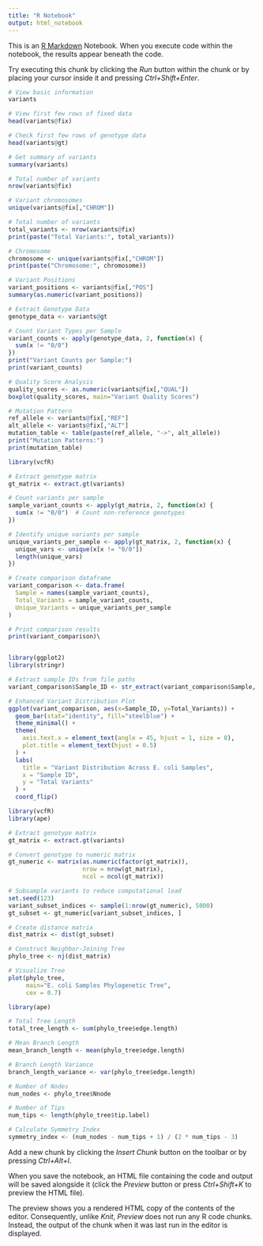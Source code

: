 ```yaml
---
title: "R Notebook"
output: html_notebook
---
```


This is an [R Markdown](http://rmarkdown.rstudio.com) Notebook. When you execute code within the notebook, the results appear beneath the code. 

Try executing this chunk by clicking the *Run* button within the chunk or by placing your cursor inside it and pressing *Ctrl+Shift+Enter*. 

```r
# View basic information
variants

```
```r
# View first few rows of fixed data
head(variants@fix)

```
```r
# Check first few rows of genotype data
head(variants@gt)


```
```r
# Get summary of variants
summary(variants)

```
```r
# Total number of variants
nrow(variants@fix)

# Variant chromosomes
unique(variants@fix[,"CHROM"])

```
```r
# Total number of variants
total_variants <- nrow(variants@fix)
print(paste("Total Variants:", total_variants))

# Chromosome
chromosome <- unique(variants@fix[,"CHROM"])
print(paste("Chromosome:", chromosome))

# Variant Positions
variant_positions <- variants@fix[,"POS"]
summary(as.numeric(variant_positions))


```

```r
# Extract Genotype Data
genotype_data <- variants@gt

# Count Variant Types per Sample
variant_counts <- apply(genotype_data, 2, function(x) {
  sum(x != "0/0")
})
print("Variant Counts per Sample:")
print(variant_counts)


```
```r
# Quality Score Analysis
quality_scores <- as.numeric(variants@fix[,"QUAL"])
boxplot(quality_scores, main="Variant Quality Scores")

# Mutation Pattern
ref_allele <- variants@fix[,"REF"]
alt_allele <- variants@fix[,"ALT"]
mutation_table <- table(paste(ref_allele, "->", alt_allele))
print("Mutation Patterns:")
print(mutation_table)


```
```r
library(vcfR)

# Extract genotype matrix
gt_matrix <- extract.gt(variants)

# Count variants per sample
sample_variant_counts <- apply(gt_matrix, 2, function(x) {
  sum(x != "0/0")  # Count non-reference genotypes
})

# Identify unique variants per sample
unique_variants_per_sample <- apply(gt_matrix, 2, function(x) {
  unique_vars <- unique(x[x != "0/0"])
  length(unique_vars)
})

# Create comparison dataframe
variant_comparison <- data.frame(
  Sample = names(sample_variant_counts),
  Total_Variants = sample_variant_counts,
  Unique_Variants = unique_variants_per_sample
)

# Print comparison results
print(variant_comparison)\



```
```r

library(ggplot2)
library(stringr)

# Extract sample IDs from file paths
variant_comparison$Sample_ID <- str_extract(variant_comparison$Sample, "SRR\\d+")

# Enhanced Variant Distribution Plot
ggplot(variant_comparison, aes(x=Sample_ID, y=Total_Variants)) +
  geom_bar(stat="identity", fill="steelblue") +
  theme_minimal() +
  theme(
    axis.text.x = element_text(angle = 45, hjust = 1, size = 8),
    plot.title = element_text(hjust = 0.5)
  ) +
  labs(
    title = "Variant Distribution Across E. coli Samples",
    x = "Sample ID",
    y = "Total Variants"
  ) +
  coord_flip()


```

```r

library(vcfR)
library(ape)

# Extract genotype matrix
gt_matrix <- extract.gt(variants)

# Convert genotype to numeric matrix
gt_numeric <- matrix(as.numeric(factor(gt_matrix)), 
                     nrow = nrow(gt_matrix), 
                     ncol = ncol(gt_matrix))

# Subsample variants to reduce computational load
set.seed(123)
variant_subset_indices <- sample(1:nrow(gt_numeric), 5000)
gt_subset <- gt_numeric[variant_subset_indices, ]

# Create distance matrix
dist_matrix <- dist(gt_subset)

# Construct Neighbor-Joining Tree
phylo_tree <- nj(dist_matrix)

# Visualize Tree
plot(phylo_tree, 
     main="E. coli Samples Phylogenetic Tree",
     cex = 0.7)


```
```r
library(ape)

# Total Tree Length
total_tree_length <- sum(phylo_tree$edge.length)

# Mean Branch Length
mean_branch_length <- mean(phylo_tree$edge.length)

# Branch Length Variance
branch_length_variance <- var(phylo_tree$edge.length)

# Number of Nodes
num_nodes <- phylo_tree$Nnode

# Number of Tips
num_tips <- length(phylo_tree$tip.label)

# Calculate Symmetry Index
symmetry_index <- (num_nodes - num_tips + 1) / (2 * num_tips - 3)

```







Add a new chunk by clicking the *Insert Chunk* button on the toolbar or by pressing *Ctrl+Alt+I*.

When you save the notebook, an HTML file containing the code and output will be saved alongside it (click the *Preview* button or press *Ctrl+Shift+K* to preview the HTML file).

The preview shows you a rendered HTML copy of the contents of the editor. Consequently, unlike *Knit*, *Preview* does not run any R code chunks. Instead, the output of the chunk when it was last run in the editor is displayed.
